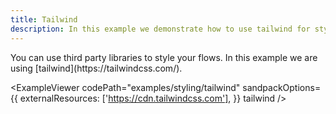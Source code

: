 ```yaml
---
title: Tailwind
description: In this example we demonstrate how to use tailwind for styling a flow.
---
```



<ExampleLayout>
You can use third party libraries to style your flows. In this example we are using [tailwind](https://tailwindcss.com/).

<ExampleViewer
  codePath="examples/styling/tailwind"
  sandpackOptions={{
    externalResources: ['https://cdn.tailwindcss.com'],
  }}
  tailwind
/>
</ExampleLayout>

<UnusedPropWarning />
